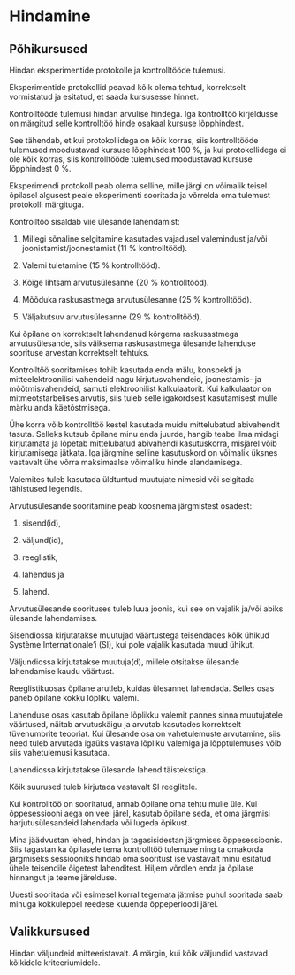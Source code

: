 # Hindamine

## Põhikursused

Hindan eksperimentide protokolle ja kontrolltööde tulemusi.

Eksperimentide protokollid peavad kõik olema tehtud, korrektselt vormistatud ja esitatud, et saada kursusesse hinnet.

Kontrolltööde tulemusi hindan arvulise hindega. Iga kontrolltöö kirjeldusse on märgitud selle kontrolltöö hinde osakaal kursuse lõpphindest.

See tähendab, et kui protokollidega on kõik korras, siis kontrolltööde tulemused moodustavad kursuse lõpphindest 100 %, ja kui protokollidega ei ole kõik korras, siis kontrolltööde tulemused moodustavad kursuse lõpphindest 0 %.

Eksperimendi protokoll peab olema selline, mille järgi on võimalik teisel õpilasel algusest peale eksperimenti sooritada ja võrrelda oma tulemust protokolli märgituga.

Kontrolltöö sisaldab viie ülesande lahendamist:

1. Millegi sõnaline selgitamine kasutades vajadusel valemindust ja/või joonistamist/joonestamist (11 % kontrolltööd).

2. Valemi tuletamine (15 % kontrolltööd).

3. Kõige lihtsam arvutusülesanne (20 % kontrolltööd).

4. Mõõduka raskusastmega arvutusülesanne (25 % kontrolltööd).

5. Väljakutsuv arvutusülesanne (29 % kontrolltööd).

Kui õpilane on korrektselt lahendanud kõrgema raskusastmega arvutusülesande, siis väiksema raskusastmega ülesande lahenduse soorituse arvestan korrektselt tehtuks.

Kontrolltöö sooritamises tohib kasutada enda mälu, konspekti ja mitteelektroonilisi vahendeid nagu kirjutusvahendeid, joonestamis- ja mõõtmisvahendeid, samuti elektroonilist kalkulaatorit. Kui kalkulaator on mitmeotstarbelises arvutis, siis tuleb selle igakordsest kasutamisest mulle märku anda käetõstmisega.

Ühe korra võib kontrolltöö kestel kasutada muidu mittelubatud abivahendit tasuta. Selleks kutsub õpilane minu enda juurde, hangib teabe ilma midagi kirjutamata ja lõpetab mittelubatud abivahendi kasutuskorra, misjärel võib kirjutamisega jätkata. Iga järgmine selline kasutuskord on võimalik üksnes vastavalt ühe võrra maksimaalse võimaliku hinde alandamisega.

Valemites tuleb kasutada üldtuntud muutujate nimesid või selgitada tähistused legendis.

Arvutusülesande sooritamine peab koosnema järgmistest osadest:

1. sisend(id),

2. väljund(id),

3. reeglistik,

4. lahendus ja

5. lahend.

Arvutusülesande soorituses tuleb luua joonis, kui see on vajalik ja/või abiks ülesande lahendamises.

Sisendiossa kirjutatakse muutujad väärtustega teisendades kõik ühikud Système Internationale'i (SI), kui pole vajalik kasutada muud ühikut.

Väljundiossa kirjutatakse muutuja(d), millele otsitakse ülesande lahendamise kaudu väärtust.

Reeglistikuosas õpilane arutleb, kuidas ülesannet lahendada. Selles osas paneb õpilane kokku lõpliku valemi.

Lahenduse osas kasutab õpilane lõplikku valemit pannes sinna muutujatele väärtused, näitab arvutuskäigu ja arvutab kasutades korrektselt tüvenumbrite teooriat. Kui ülesande osa on vahetulemuste arvutamine, siis need tuleb arvutada igaüks vastava lõpliku valemiga ja lõpptulemuses võib siis vahetulemusi kasutada.

Lahendiossa kirjutatakse ülesande lahend täistekstiga. 

Kõik suurused tuleb kirjutada vastavalt SI reeglitele.

Kui kontrolltöö on sooritatud, annab õpilane oma tehtu mulle üle. Kui õppesessiooni aega on veel järel, kasutab õpilane seda, et oma järgmisi harjutusülesandeid lahendada või lugeda õpikust.

Mina jäädvustan lehed, hindan ja tagasisidestan järgmises õppesessioonis. Siis tagastan ka õpilasele tema kontrolltöö tulemuse ning ta omakorda järgmiseks sessiooniks hindab oma sooritust ise vastavalt minu esitatud ühele teisendile õigetest lahenditest. Hiljem võrdlen enda ja õpilase hinnangut ja teeme järelduse.

Uuesti sooritada või esimesel korral tegemata jätmise puhul sooritada saab minuga kokkuleppel reedese kuuenda õppeperioodi järel.

## Valikkursused

Hindan väljundeid mitteeristavalt. *A* märgin, kui kõik väljundid vastavad kõikidele kriteeriumidele.

